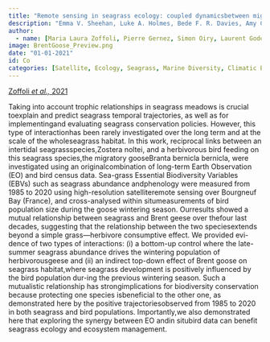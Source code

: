 ```yaml
---
title: "Remote sensing in seagrass ecology: coupled dynamicsbetween migratory herbivorous birds and intertidalmeadows observed by satellite during four decades"
description: "Emma V. Sheehan, Luke A. Holmes, Bede F. R. Davies, Amy Cartwright, Adam Rees & Martin J. Attrill."
author:
  - name: [Maria Laura Zoffoli, Pierre Gernez, Simon Oiry, Laurent Godet, Śebastien Dalloyau,Bede Ffinian Rowe Davies & Laurent Barilĺe]
image: BrentGoose_Preview.png
date: "01-01-2021"
id: Co
categories: [Satellite, Ecology, Seagrass, Marine Diversity, Climatic Events, Remote Sensing, Co-Author]
---
```


[Zoffoli *et al.,* 2021](https://zslpublications.onlinelibrary.wiley.com/doi/epdf/10.1002/rse2.319)

Taking into account trophic relationships in seagrass meadows is crucial toexplain and predict seagrass temporal trajectories, as well as for implementingand evaluating seagrass conservation policies. However, this type of interactionhas been rarely investigated over the long term and at the scale of the wholeseagrass habitat. In this work, reciprocal links between an intertidal seagrassspecies,Zostera noltei, and a herbivorous bird feeding on this seagrass species,the migratory gooseBranta bernicla bernicla, were investigated using an originalcombination of long-term Earth Observation (EO) and bird census data. Sea-grass Essential Biodiversity Variables (EBVs) such as seagrass abundance andphenology were measured from 1985 to 2020 using high-resolution satelliteremote sensing over Bourgneuf Bay (France), and cross-analysed within situmeasurements of bird population size during the goose wintering season. Ourresults showed a mutual relationship between seagrass and Brent geese over thefour last decades, suggesting that the relationship between the two speciesextends beyond a simple grass—herbivore consumptive effect. We provided evi-dence of two types of interactions: (i) a bottom-up control where the late-summer seagrass abundance drives the wintering population of herbivorousgeese and (ii) an indirect top-down effect of Brent goose on seagrass habitat,where seagrass development is positively influenced by the bird population dur-ing the previous wintering season. Such a mutualistic relationship has strongimplications for biodiversity conservation because protecting one species isbeneficial to the other one, as demonstrated here by the positive trajectoriesobserved from 1985 to 2020 in both seagrass and bird populations. Importantly,we also demonstrated here that exploring the synergy between EO andin situbird data can benefit seagrass ecology and ecosystem management.

